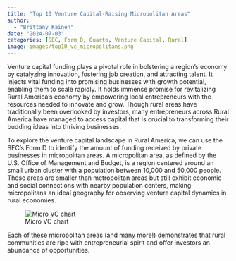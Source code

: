 ```yaml
---
title: "Top 10 Venture Capital-Raising Micropolitan Areas"
author: 
  - "Brittany Kainen"
date: "2024-07-03"
categories: [SEC, Form D, Quarto, Venture Capital, Rural]
image: images/top10_vc_micropolitans.png
---
```


Venture capital funding plays a pivotal role in bolstering a region's economy by catalyzing innovation, fostering job creation, and attracting talent. It injects vital funding into promising businesses with growth potential, enabling them to scale rapidly.  It holds immense promise for revitalizing Rural America's economy by empowering local entrepreneurs with the resources needed to innovate and grow. Though rural areas have traditionally been overlooked by investors, many entrepreneurs across Rural America have managed to access capital that is crucial to transforming their budding ideas into thriving businesses.

To explore the venture capital landscape in Rural America, we can use the SEC's Form D to identify the amount of funding received by private businesses in micropolitan areas.  A micropolitan area, as defined by the U.S. Office of Management and Budget, is a region centered around an small urban cluster with a population between 10,000 and 50,000 people. These areas are smaller than metropolitan areas but still exhibit economic and social connections with nearby population centers, making micropolitans an ideal geography for observing venture capital dynamics in rural economies.    

[//]: # (Here are the micropolitan areas that raised the most in venture capital funding per capita in 2022:)

![Micro VC chart](images/top10_vc_micropolitans.png)
  
Each of these micropolitan areas (and many more!) demonstrates that rural communities are ripe with entrepreneurial spirit and offer investors an abundance of opportunities.  


